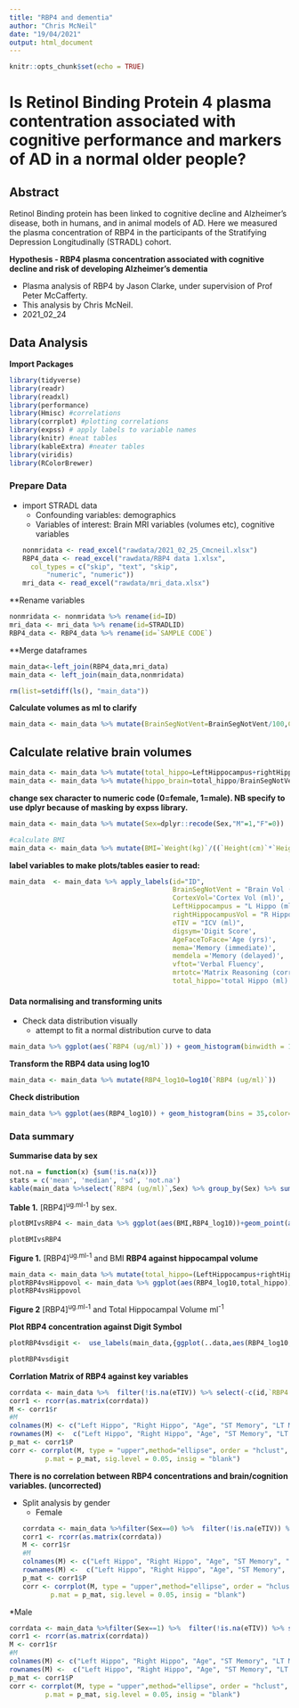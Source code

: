 ```yaml
---
title: "RBP4 and dementia"
author: "Chris McNeil"
date: "19/04/2021"
output: html_document
---
```


```r
knitr::opts_chunk$set(echo = TRUE)
```
# Is Retinol Binding Protein 4 plasma contentration associated with cognitive performance and markers of AD in a normal older people?

## Abstract
Retinol Binding protein has been linked to cognitive decline and Alzheimer's disease, both in humans, and in animal models of AD. Here we measured the plasma concentration of RBP4 in the participants of the Stratifying Depression Longitudinally (STRADL) cohort. 


**Hypothesis - RBP4 plasma concentration associated with cognitive decline and risk of developing Alzheimer's dementia**

* Plasma analysis of RBP4 by Jason Clarke, under supervision of Prof Peter McCafferty.
* This analysis by Chris McNeil. 
* 2021_02_24

## Data Analysis

**Import Packages**
```r
library(tidyverse)
library(readr)
library(readxl)
library(performance)
library(Hmisc) #correlations
library(corrplot) #plotting correlations
library(expss) # apply labels to variable names
library(knitr) #neat tables
library(kableExtra) #neater tables
library(viridis)
library(RColorBrewer)
```

### Prepare Data
* import STRADL data
  + Confounding variables: demographics
  + Variables of interest: Brain MRI variables (volumes etc), cognitive variables
```r
nonmridata <- read_excel("rawdata/2021_02_25_Cmcneil.xlsx")
RBP4_data <- read_excel("rawdata/RBP4 data 1.xlsx", 
    col_types = c("skip", "text", "skip", 
        "numeric", "numeric"))
mri_data <- read_excel("rawdata/mri_data.xlsx")
```

**Rename variables
```r
nonmridata <- nonmridata %>% rename(id=ID)
mri_data <- mri_data %>% rename(id=STRADLID)
RBP4_data <- RBP4_data %>% rename(id=`SAMPLE CODE`)
```

**Merge dataframes
```r
main_data<-left_join(RBP4_data,mri_data)
main_data <- left_join(main_data,nonmridata)

rm(list=setdiff(ls(), "main_data"))
```

**Calculate volumes as ml to clarify**
```r
main_data <- main_data %>% mutate(BrainSegNotVent=BrainSegNotVent/100,CortexVol=CortexVol/1000, LeftHippocampus=LeftHippocampus/1000,rightHippocampusVol=rightHippocampusVol/1000)
```

## Calculate relative brain volumes

```r
main_data <- main_data %>% mutate(total_hippo=LeftHippocampus+rightHippocampusVol)
main_data <- main_data %>% mutate(hippo_brain=total_hippo/BrainSegNotVent,hippo_icv=total_hippo/eTIV,hippo_brain=total_hippo/BrainSegNotVent)

```

**change sex character to numeric code (0=female, 1=male). NB specify to use dplyr because of masking by expss library.**
```r
main_data <- main_data %>% mutate(Sex=dplyr::recode(Sex,"M"=1,"F"=0))
```

```r
#calculate BMI
main_data <- main_data %>% mutate(BMI=`Weight(kg)`/((`Height(cm)`*`Height(cm)`)/10000))
```


**label  variables to make plots/tables easier to read:**
```r
main_data  <- main_data %>% apply_labels(id="ID",
                                         BrainSegNotVent = "Brain Vol (ml)",
                                         CortexVol='Cortex Vol (ml)',
                                         LeftHippocampus = "L Hippo (ml)",
                                         rightHippocampusVol = "R Hippo (ml)",
                                         eTIV = "ICV (ml)",
                                         digsym='Digit Score',
                                         AgeFaceToFace='Age (yrs)',
                                         mema='Memory (immediate)',
                                         memdela ='Memory (delayed)',
                                         vftot='Verbal Fluency',
                                         mrtotc='Matrix Reasoning (correct)',
                                         total_hippo='total Hippo (ml)')
```

#### Data normalising and transforming units
* Check data distribution visually
    + attempt to fit a normal distribution curve to data

```r
main_data %>% ggplot(aes(`RBP4 (ug/ml)`)) + geom_histogram(binwidth = 10,color="black", fill = "steelblue", alpha=.4,aes( y=..density..))+stat_function(fun = dnorm, args = list(mean =mean(main_data$`RBP4 (ug/ml)`), sd=sd(main_data$`RBP4 (ug/ml)`))) + theme_bw()

```

**Transform the RBP4 data using log10**
```r
main_data <- main_data %>% mutate(RBP4_log10=log10(`RBP4 (ug/ml)`))
```
**Check distribution**
```r
main_data %>% ggplot(aes(RBP4_log10)) + geom_histogram(bins = 35,color="black", fill = "steelblue", alpha=.4,aes( y=..density..))+stat_function(fun = dnorm, args = list(mean =mean(main_data$RBP4_log10), sd=sd(main_data$RBP4_log10))) + theme_bw()
```

### Data summary

**Summarise data by sex**
```r
not.na = function(x) {sum(!is.na(x))}
stats = c('mean', 'median', 'sd', 'not.na')
kable(main_data %>%select(`RBP4 (ug/ml)`,Sex) %>% group_by(Sex) %>% summarise_all(.funs=stats),digits = 2) %>%kable_styling(font_size = 16) %>%  kable_minimal(full_width = F, html_font = "Cambria") 


```
**Table 1.** [RBP4]^ug.ml-1^ by sex.


```r
plotBMIvsRBP4 <- main_data %>% ggplot(aes(BMI,RBP4_log10))+geom_point(aes(color=factor(Sex)))+geom_smooth() + theme_bw()

plotBMIvsRBP4
```
**Figure 1.** [RBP4]^ug.ml-1^ and BMI
**RBP4 against hippocampal volume**

```r
main_data <- main_data %>% mutate(total_hippo=(LeftHippocampus+rightHippocampusVol))
plotRBP4vsHippovol <- main_data %>% ggplot(aes(RBP4_log10,total_hippo))+geom_point()+stat_smooth(method='lm') + theme_bw()
plotRBP4vsHippovol
```
**Figure 2** [RBP4]^ug.ml-1^ and Total Hippocampal Volume ml^-1^

**Plot RBP4 concentration against Digit Symbol**
```r
plotRBP4vsdigit <-  use_labels(main_data,{ggplot(..data,aes(RBP4_log10,digsym))+geom_point()+stat_smooth(method='lm') + theme_bw()})

plotRBP4vsdigit
```
**Corrlation Matrix of RBP4 against key variables**
```r
corrdata <- main_data %>%  filter(!is.na(eTIV)) %>% select(-c(id,`RBP4 (ug/ml)`,Sex,`Height(cm)`,`Weight(kg)`,CRP,`GripStrength(kg)`,SD,CortexVol,eTIV,BrainSegNotVent,mrtote,mrtottime)) 
corr1 <- rcorr(as.matrix(corrdata))
M <- corr1$r
#M
colnames(M) <- c("Left Hippo", "Right Hippo", "Age", "ST Memory", "LT Memory", "Digit Symbol", "Verbal Fluency", "Vocabulary", "Matrix Reasoning", "Total Hippo", "Hippo/Brain", "Hippo/Skull", "Log10[RBP4]", "BMI")
rownames(M) <-  c("Left Hippo", "Right Hippo", "Age", "ST Memory", "LT Memory", "Digit Symbol", "Verbal Fluency", "Vocabulary", "Matrix Reasoning", "Total Hippo", "Hippo/Brain", "Hippo/Skull", "Log10[RBP4]", "BMI")
p_mat <- corr1$P
corr <- corrplot(M, type = "upper",method="ellipse", order = "hclust", 
         p.mat = p_mat, sig.level = 0.05, insig = "blank")
```


**There is no correlation between RBP4 concentrations and brain/cognition variables. (uncorrected)**


* Split analysis by gender
  + Female
```r
corrdata <- main_data %>%filter(Sex==0) %>%  filter(!is.na(eTIV)) %>% select(-c(id,`RBP4 (ug/ml)`,Sex,`Height(cm)`,`Weight(kg)`,CRP,`GripStrength(kg)`,SD,CortexVol,eTIV,BrainSegNotVent,mrtote,mrtottime)) 
corr1 <- rcorr(as.matrix(corrdata))
M <- corr1$r
#M
colnames(M) <- c("Left Hippo", "Right Hippo", "Age", "ST Memory", "LT Memory", "Digit Symbol", "Verbal Fluency", "Vocabulary", "Matrix Reasoning", "Total Hippo", "Hippo/Brain", "Hippo/Skull", "Log10[RBP4]", "BMI")
rownames(M) <-  c("Left Hippo", "Right Hippo", "Age", "ST Memory", "LT Memory", "Digit Symbol", "Verbal Fluency", "Vocabulary", "Matrix Reasoning", "Total Hippo", "Hippo/Brain", "Hippo/Skull", "Log10[RBP4]", "BMI")
p_mat <- corr1$P
corr <- corrplot(M, type = "upper",method="ellipse", order = "hclust", 
         p.mat = p_mat, sig.level = 0.05, insig = "blank")
```


*Male
```r
corrdata <- main_data %>%filter(Sex==1) %>%  filter(!is.na(eTIV)) %>% select(-c(id,`RBP4 (ug/ml)`,Sex,`Height(cm)`,`Weight(kg)`,CRP,`GripStrength(kg)`,SD,CortexVol,eTIV,BrainSegNotVent,mrtote,mrtottime)) 
corr1 <- rcorr(as.matrix(corrdata))
M <- corr1$r
#M
colnames(M) <- c("Left Hippo", "Right Hippo", "Age", "ST Memory", "LT Memory", "Digit Symbol", "Verbal Fluency", "Vocabulary", "Matrix Reasoning", "Total Hippo", "Hippo/Brain", "Hippo/Skull", "Log10[RBP4]", "BMI")
rownames(M) <-  c("Left Hippo", "Right Hippo", "Age", "ST Memory", "LT Memory", "Digit Symbol", "Verbal Fluency", "Vocabulary", "Matrix Reasoning", "Total Hippo", "Hippo/Brain", "Hippo/Skull", "Log10[RBP4]", "BMI")
p_mat <- corr1$P
corr <- corrplot(M, type = "upper",method="ellipse", order = "hclust", 
         p.mat = p_mat, sig.level = 0.05, insig = "blank")
```





